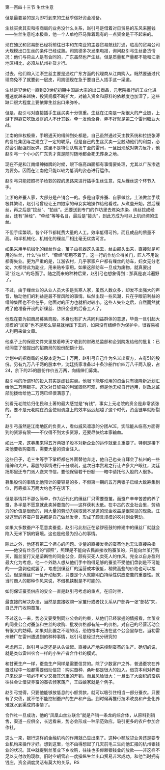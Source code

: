 

第一百四十三节 生丝生意

但是最要紧的是为即将到来的生丝季做好资金准备。

生丝买卖其实和招商局的业务没什么关系，赵引弓是借着对日贸易的东风来圈钱――生丝生意吃本极重，他一个人单枪匹马靠着现有的一点资金是干不起来的。

现在殖民和贸易部已经将前往日本和东南亚的主要贸易航线打通，临高的贸易公司大规模出口生丝的条件已经成熟。司凯德多次发来电报，询问赵引弓生丝备货情况：他们与荷兰人是有合同的，广东虽然也产生丝，但是质量和产量都不能和江浙地区相比，必须从杭州补货才行。

过去，他们购入江浙生丝主要是通过广东方面的代理商从江南购入。既然要通过代理商免不了就要剥一层皮，司凯德现在急于要自己人插手这一渠道。

生丝是17世纪一直到20世纪初期中国最大宗的出口商品，元老院推行的工业化进程速度越来越快，投资规模不断扩大，对输入资金和原料的依赖度也加深了。这些缺口很大程度上要依靠生丝出口来弥补。

但是，赵引弓对直接插手生丝买卖十分慎重。生丝在江南是一条很大的产业链，上游下游靠它吃饭发财的人不计其数。牵一发动全身，弄不好就是第二个雷州糖业大战。

江南的绅权极重，手眼通天的缙绅到处都是。自己虽然通过天主教系统和拉拢张溥的复社集团与之建立了一定的联系，但是自己的生丝买卖一旦触动他们的利益，必然会引起强烈反弹。这里不是特侦队朝发午至的雷州，一旦出现敌对势力反扑，他赵引弓一个小小的广东秀才真是随时随地都会死无葬身之地。

现在不是和江南缙绅摊牌的时候，眼下临高四面都有事情要处理，尤其以广东渗透为要务。因而在江南他只能以较为低调的姿态进行运作。

赵引弓只能按照柿子检软的捏的思路来进行插手生丝生意，先从缫丝这个环节入手。

江浙的养蚕人家，大部分是产销合一的。多是自家养蚕、自家做丝。土法做丝手续极其繁琐，赵引弓曾经让王四娘家的母女实地操作给他看过。从煮茧开始，然后缫丝，再之后是“捻丝”、“拍丝”。还要送到专门的作坊里去炼染炼染、纬丝捻成经丝，还有“掉经”、“牵经”等等名目，最后是“接头”，到此方成为可以上机织绸的生丝。

不但手续繁琐，各个环节都耗费大量的人工。效率低得可怜，而且成品的质量不高。和半机械化、机械化的缫丝厂相比毫无优势可言。

如果采用半机械化的缫丝作业，茧子由机器这头进去，丝由那头出来，直接就是可用的生丝，什么“拍丝”、“牵经”都用不着了。这一行的作坊全得关门，匠人不用说都得失业。更为严重的是，江浙农村，几乎家家户户都有缫丝的纺车，妇女无分老幼，大都恃此为副业，用来贴补家用。如果这部纺车一旦成为废物，就真要出现“丝吃人”的场面了。随之而来的种种后果，赵引弓也想象得到：那真是哀鸿遍野了。

不过，由于缫丝业的从业人员大多是贫寒人家，虽然人数众多，却发不出强大的声音，触动他们的利益是最不冒风险的事情。纵然出现一些风潮，只在乎眼前利益的缙绅集团也不会在乎，他面对的压力也就相对较小。这些人失业之后，自然而然就成了他准备开设的新缫丝、纺织企业的后备工人了。

他现在要为招商局募集商股，本身也有扩大共同利益群体的意思，毕竟一旦引起大规模的“民变”也不是那么容易就弹压下去的，如果没有缙绅作为保护伞，很容易被人利用来做文章。

他桌子上的保密文件夹里放着昨天才收到的财政总监部和企划院发给他的批复：已经同意了他提出的招商局的股份配额计划。

计划中的招商局的总股本定为二十万两，赵引弓自己作为名义出资方，占有51的股份。另有九万八千两的股本中，沈廷扬家准备以十条沙船作价四万八千两入股，占24，余下的25的股份作价五万两，向缙绅们募集。

赵引弓的所谓51的投入其实是虚钱实契。他眼下能够动用的资金只有德隆新近划汇给他二万两银子。这次对日贸易的利润固然可观，但是他无权自行运用，财政总监部能拨给给他二万两已经很满意了。

别看元老院给归化民和土著的最大感觉是“有钱”，事实上元老院的资金是非常紧张的。要不是元老院在资金使用调度上的效率远远超越了这个时代，资金链早就断裂了。

赵引弓虽然是江南地区的负责人，看似威风凛凛的分团ACE，实际能从临高方面得到的资源有限――不仅得不到太多资源，还要尽快给本家输血。

如此一来，这募集来得五万两银子股本对新企业的运作就至关重要了。特别是接下来他要收购蚕茧，需要大量的资金注入。

这些日子，毛三生等手下掌柜都在外面替他奔走，他自己也亲自拜会了杭州的一些缙绅和大户。募股的事情进行十分顺利，这次日本贸易之行让许多大户眼红，沈廷扬那里还专门派人送来书信，要他保留若干份额――暗中请托他入股的人很多。

募集股份的事情比他预计的要容易的多，不但第一期的五万两银子已经大致筹集到位，再筹措五万两大约也不在话下。

但是事情并不那么简单，作为近代化的缫丝厂只需要蚕茧。而蚕户辛辛苦苦的养了蚕，多半是不愿意就此卖掉蚕茧的――这样获利太低。在中古的农业社会里，劳动力的价值是很低的，用大量的劳动力换取微不足道的现金收益是很常见的现象。江浙这里的养蚕户普遍都是自己做丝发卖，形成了颇具规模的农村副业劳动。

如果大多数蚕户不愿意卖蚕茧，赵引弓此刻正在紧锣密鼓的修建中的缫丝厂就就会陷入无米下锅的窘境。这也是他最为担心的事情。

除此之外，他还有第二个担心的问题。少量的直接发卖的蚕茧他也无法直接染指――他没有丝茧行的“部照”，照理是不能向农民直接收购蚕茧的，只能向丝茧行购买，而丝茧行又是垄断性的同业公会，颇有买死人卖死人的作风。完全以自身盈利最大化为考虑，他一个外路人想从他们手中购得足够的蚕茧不受他们盘剥是不可能的――盘剥也就罢了，考虑到缫丝厂的运营成本很低，稍微高些的价格也可以接受。但是缫丝厂一旦开动起来，只要是个人就能明白持续性供应蚕茧的重要性。就当时商人的那种作风来说，不借机挟制是不可能的。

如何保证蚕茧供应的安全一直是赵引弓考虑的重点，在旧时空，

最直接的解决办法，当然是直接收购一家茧行或者找关系从户部弄一张“部帖”来，自己开门收购蚕茧。

不过这么一来，势必又要受到同业公会的约束，从他们已经掌握的情报看，丝茧业的同业公会对蚕茧和生丝的收购、批发价格都有统一的价格，对自己的经营活动会有很大的妨碍。如果对此置之不理的话，恐怕根本无法在这个公会里存在。当初雷州糖厂在雷州遭遇到的种种事情，赵引弓是经过充分研究的

考虑再三，赵引弓决定还是从头做起。直接从产地来控制蚕茧的生产。确切的说，就是类似雷州农合一样的小生产者合作社的模式。

和甘蔗生产一样，蚕茧生产同样是需要信贷的。除了少数富户之外，普通蚕农在养蚕过程中一般都需要借助信贷：购买蚕种、桑叶都是很大的投入。借贷本利对养蚕户来说是一项必不可少又极其沉重的开销。而且风险很大：一旦出了大面积的蚕病往往会让借贷养蚕的蚕农倾家荡产，王四娘家就是个例子。

赵引弓觉得，只要他能够放低息的小额贷款，就可以吸引住相当一部分蚕农。只要有了欠债，就不怕不能控制蚕户的生产和产品。到时候再推行技术改良和产业化养殖就水到渠成的事情了。

合作社一旦成功，他的“凤凰山丝业联合”就是产销一条龙的综合体，从原料到销售，渠道一应俱全，长远看来，势必会形成一种示范效应。吸引更多的农户参加合作社。

这么一来，银行这样的金融机构的作用就凸显出来了。这种小额放贷业务还是要专业机构来操作才好。想到这里，他不由得想起了几天前毛三生向他汇报的杭州银钱业的状况。其中就提到丝茧业下乡收购，往往也多仰赖银钱业的放款――非这样不足以支付收购现款。旧时空胡雪岩一度操纵生丝出口贸易非常成功，和他当时拥有钱庄，资金调度灵活有莫大的关系。RS

